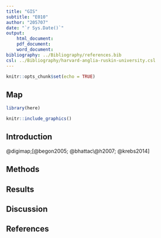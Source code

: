 ```yaml
---
title: "GIS"
subtitle: "E010"
author: "205707"
date: "`r Sys.Date()`"
output: 
    html_document:
    pdf_document:
    word_document:
bibliography: ../Bibliography/references.bib
csl: ../Bibliography/harvard-anglia-ruskin-university.csl
---
```


```r
knitr::opts_chunk$set(echo = TRUE)
```

## Map

```r

library(here)

knitr::include_graphics()

```

## Introduction

@digimap;[@begon2005; @bhattac\@h2007; @krebs2014]

## Methods

## Results

## Discussion

## References
